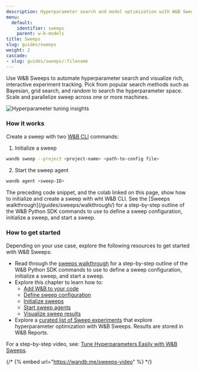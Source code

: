 ```yaml
---
description: Hyperparameter search and model optimization with W&B Sweeps
menu:
  default:
    identifier: sweeps
    parent: w-b-models
title: Sweeps
slug: guides/sweeps
weight: 2
cascade:
- slug: guides/sweeps/:filename
---
```

<CardGroup cols={2}>
<Card title="Try in Colab" href="https://colab.research.google.com/github/wandb/examples/blob/master/colabs/pytorch/Organizing_Hyperparameter_Sweeps_in_PyTorch_with_W%26B.ipynb" icon="python"/>
<Card title="Try in W&B" href="https://wandb.ai/stacey/deep-drive/workspace?workspace=user-lavanyashukla" icon="sliders-up"/>
</CardGroup>


Use W&B Sweeps to automate hyperparameter search and visualize rich, interactive experiment tracking. Pick from popular search methods such as Bayesian, grid search, and random to search the hyperparameter space. Scale and parallelize sweep across one or more machines.

<Frame>
    <img src="/images/sweeps/intro_what_it_is.png" alt="Hyperparameter tuning insights"  />
</Frame>

### How it works
Create a sweep with two [W&B CLI](/ref/cli/) commands:


1. Initialize a sweep

```bash
wandb sweep --project <project-name> <path-to-config file>
```

2. Start the sweep agent

```bash
wandb agent <sweep-ID>
```

<Note>
The preceding code snippet, and the colab linked on this page, show how to initialize and create a sweep with wht W&B CLI. See the [Sweeps walkthrough](/guides/sweeps/walkthrough/) for a step-by-step outline of the W&B Python SDK commands to use to define a sweep configuration, initialize a sweep, and start a sweep.
</Note>



### How to get started

Depending on your use case, explore the following resources to get started with W&B Sweeps:

* Read through the [sweeps walkthrough](/guides/sweeps/walkthrough/) for a step-by-step outline of the W&B Python SDK commands to use to define a sweep configuration, initialize a sweep, and start a sweep.
* Explore this chapter to learn how to:
  * [Add W&B to your code](/guides/sweeps/add-w-and-b-to-your-code/)
  * [Define sweep configuration](/guides/sweeps/define-sweep-configuration/)
  * [Initialize sweeps](/guides/sweeps/initialize-sweeps/)
  * [Start sweep agents](/guides/sweeps/start-sweep-agents/)
  * [Visualize sweep results](/guides/sweeps/visualize-sweep-results/)
* Explore a [curated list of Sweep experiments](/guides/sweeps/useful-resources/) that explore hyperparameter optimization with W&B Sweeps. Results are stored in W&B Reports.

For a step-by-step video, see: [Tune Hyperparameters Easily with W&B Sweeps](https://www.youtube.com/watch?v=9zrmUIlScdY\&ab_channel=Weights%26Biases).

{/* {% embed url="https://wandb.me/sweeps-video" %} */}
